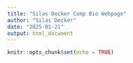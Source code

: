 ```yaml
---
title: "Silas Decker Comp Bio Webpage"
author: "Silas Decker"
date: "2025-01-21"
output: html_document
---
```


```r
knitr::opts_chunk$set(echo = TRUE)
```
